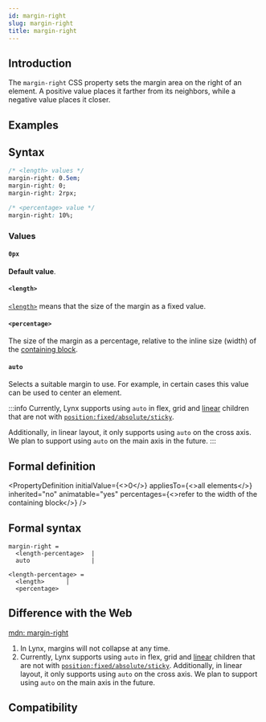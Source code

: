 ```yaml
---
id: margin-right
slug: margin-right
title: margin-right
---
```


## Introduction

The `margin-right` CSS property sets the margin area on the right of an element. A positive value places it farther from its neighbors, while a negative value places it closer.

## Examples


<Go
  example="css-api"
  defaultFile="src/margin-right/App.tsx"
  img="https://lf-lynx.tiktok-cdns.com/obj/lynx-artifacts-oss-sg/lynx-website/assets/doc/css/margin-right.jpg"
  entry="src/margin-right"
  defaultEntryFile="dist/margin-right.lynx.bundle"
/>

## Syntax

```css
/* <length> values */
margin-right: 0.5em;
margin-right: 0;
margin-right: 2rpx;

/* <percentage> value */
margin-right: 10%;
```

### Values

#### `0px`

**Default value**.

#### `<length>`

[`<length>`](/api/css/data-type/length.mdx) means that the size of the margin as a fixed value.

#### `<percentage>`

The size of the margin as a percentage, relative to the inline size (width) of the [containing block](https://developer.mozilla.org/en-US/docs/Web/CSS/Containing_block).

#### `auto`

Selects a suitable margin to use. For example, in certain cases this value can be used to center an element.

:::info
Currently, Lynx supports using `auto` in flex, grid and [linear](/guide/ui/layout/linear-layout.mdx) children that are not with [`position:fixed/absolute/sticky`](./position).

Additionally, in linear layout, it only supports using `auto` on the cross axis. We plan to support using `auto` on the main axis in the future.
:::

## Formal definition


<PropertyDefinition
  initialValue={<>0</>}
  appliesTo={<>all elements</>}
  inherited="no"
  animatable="yes"
  percentages={<>refer to the width of the containing block</>}
/>

## Formal syntax

```
margin-right =
  <length-percentage>  |
  auto                 |

<length-percentage> =
  <length>      |
  <percentage>
```

## Difference with the Web

[mdn: margin-right](https://developer.mozilla.org/en/docs/Web/CSS/margin-right)

1. In Lynx, margins will not collapse at any time.
2. Currently, Lynx supports using `auto` in flex, grid and [linear](/guide/ui/layout/linear-layout.mdx) children that are not with [`position:fixed/absolute/sticky`](./position). Additionally, in linear layout, it only supports using `auto` on the cross axis. We plan to support using `auto` on the main axis in the future.

## Compatibility


<LegacyCompatTable metadata="css/properties/margin-right" />
